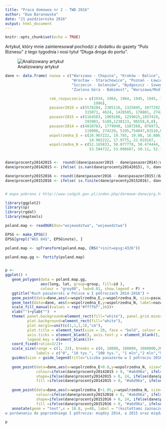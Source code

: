 ---
title: "Praca domowoa nr 2 - TWD 2016"
author: "Ewa Baranowska"
date: "21 października 2016"
output: html_document
---

```{r setup, include=FALSE}
knitr::opts_chunk$set(echo = TRUE)
```
Artykuł, który mnie zainteresował pochodzi z dodatku do gazety "Puls Biznesu" z tego tygodnia i nosi tytuł "Długa droga do portu". 

![Analizowany artykuł](artykul.jpg)


```{r, echo=TRUE, message=FALSE, warning=FALSE}
dane <- data.frame( nazwa = c("Warszawa - Chopina", "Kraków - Balice", "Katowice - Pyrzowice", 
                              "Wrocław - Starachowice", "Poznań - Ławica", "Łódź - Lublinek", "Gdańsk im. L. Wałęsy",
                              "Szczecin - Goleniów", "Bydgoszcz - Szwederowo", "Rzeszów - Jasionka", 
                              "Zielona Góra - Babimost", "Warszawa/Modlin", "Lublin", "Radom", "Olsztyn - Mazury"),

                    rok_rozpoczecia = c(1934, 1964, 1964, 1945, 1945, 1927, 1974, 1967,1930,2005, 2001, 2012, 2012, 2016,
                                        1996),
                    pasazer2016 = c(5578284, 2305116, 1325845, 1077292, 739970, 117428, 1817321, 220924, 153478,
                                    315071, 4624, 1428505, 178801, 2742, 6487),
                    pasazer2015 = c(5164583, 1969180, 1259025,1037419, 687340, 122788, 1657511,179028, 137156,
                                    293903, 5189,1230123, 96558,0,0),
                    pasazer2014 = c(4810783, 1779940, 1107268, 876973, 596965, 103382, 1427197, 129887,
                                    119098, 274229, 5195,754047,81510,0,0),
                    wspolrzedna_E = c(20.967222, 19.785, 19.08, 16.886111, 16.826389, 19.398056, 18.466389,
                                      14.902222, 17.9775, 22.019167,  15.798611, 20.650833, 22.713333, 21.213611, 20.937778  ),
                    wspolrzedna_N = c(52.165833, 50.077778, 50.474444, 51.102778, 52.421111, 51.721944,54.3775,
                                      53.584722, 53.096667, 50.11, 52.138611, 52.451111, 51.24,51.389167,  53.481944 ))


dane$procenty20142015 <-  round((dane$pasazer2015 - dane$pasazer2014)/dane$pasazer2014 * 100,1)
dane$procenty20142015 <- ifelse( is.nan(dane$procenty20142015), 0, dane$procenty20142015 )

dane$procenty20152016 <- round((dane$pasazer2016 - dane$pasazer2015)/dane$pasazer2015 * 100,1)
dane$procenty20152016 <- ifelse( is.finite(dane$procenty20152016), dane$procenty20152016, 100 )


# mapa pobrana z http://www.codgik.gov.pl/index.php/darmowe-dane/prg.html

library(ggplot2)
library(sp)
library(rgdal)
library(maptools)

poland.map <- readOGR(dsn="wojewodztwa", "wojewodztwa")

EPSG <- make_EPSG()
EPSG[grepl("WGS 84$", EPSG$note), ]

poland.map <- spTransform(poland.map, CRS("+init=epsg:4326"))

poland.map.gg <- fortify(poland.map)


p <- 
ggplot() +
   geom_polygon(data = poland.map.gg, 
                aes(long, lat, group=group, fill=id ), 
                colour = "grey80", lwd=0.01, show.legend = F) +
   ggtitle("Ruch pasażerski w Polsce w I półroczach 2014-2016") + 
   geom_point(data=dane,aes(x=wspolrzedna_E,y=wspolrzedna_N, size=pasazer2016), colour="#fc8d59") +
   geom_text(data=dane, aes(x=wspolrzedna_E,y=wspolrzedna_N, label=nazwa), nudge_x = 0.1, nudge_y = 0.2, colour="grey20") +  
   scale_fill_manual(values = rep("#ffffbf",16))+
   xlab("")+ylab("")  +
   theme( panel.background=element_rect(fill="white"), panel.grid.minor=element_blank(),  
          plot.background=element_rect(fill="white"),
          plot.margin=unit(c(1,1,1,1),"cm"),
          plot.title = element_text(size = 20, face = "bold", colour = "black"),
          axis.ticks = element_blank(), axis.text.y = element_blank(), axis.text.x = element_blank(),
          legend.key = element_blank())+
   coord_fixed(ratio=3/2)+
   scale_size(range = c(1, 22), breaks = c(0, 10000, 100000, 1000000,2000000,5000000), 
              labels = c("0", "10 tys.", "100 tys.", "1 mln","2 mln","5 mln")) +
   guides(size = guide_legend(title="Liczba pasażerów w I półroczu 2016"))+
   
   geom_point(data=dane,aes(x=wspolrzedna_E+0.8,y=wspolrzedna_N, size=50000), 
              colour=ifelse(dane$procenty20142015 > 0, "#a6d96a", ifelse(dane$procenty20142015 < 0, "#de2d26", "grey" ))   , show.legend = F,
              shape=ifelse(dane$procenty20142015 > 0, 24, ifelse(dane$procenty20142015 < 0, 25, 21)) , 
              fill =ifelse(dane$procenty20142015 > 0, "#a6d96a", ifelse(dane$procenty20142015 < 0, "#de2d26", "yellow"  ))  ) +
   
   geom_point(data=dane,aes(x=wspolrzedna_E+1.05,y=wspolrzedna_N, size=50000), 
              colour=ifelse(dane$procenty20152016 > 0, "#a6d96a", ifelse(dane$procenty20152016 < 0, "#de2d26", "grey" ))   , show.legend = F,
              shape=ifelse(dane$procenty20152016 > 0, 24, ifelse(dane$procenty20152016 < 0, 25, 21)) , 
              fill =ifelse(dane$procenty20152016 > 0, "#a6d96a", ifelse(dane$procenty20152016 < 0, "#de2d26", "yellow"  ))  )+
   annotate(geom = "text",x = 18.8, y=48, label = "(kształtami zaznaczono wzrost lub spadek (lub brak zmian - kółko) liczby pasażerów 
w porównaniu do poprzedniego I półrocza: między 2014, a 2015 oraz między 2015, a 2016)")


```

```{r,echo=F, out.width = '800px', out.height = '800px', fig.align='center', fig.width=10, fig.height=8}
p
```